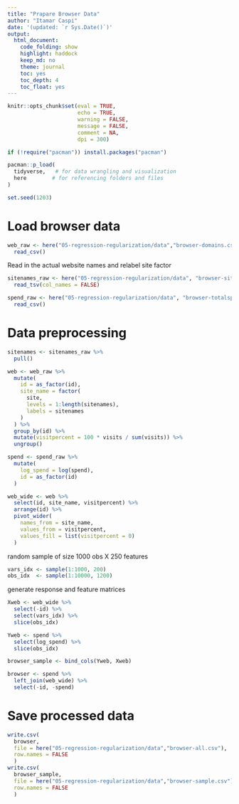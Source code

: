 ```yaml
---
title: "Prapare Browser Data"
author: "Itamar Caspi"
date: '(updated: `r Sys.Date()`)'
output:
  html_document:
    code_folding: show
    highlight: haddock
    keep_md: no
    theme: journal
    toc: yes
    toc_depth: 4
    toc_float: yes
---
```


```r
knitr::opts_chunk$set(eval = TRUE,
                      echo = TRUE,
                      warning = FALSE,
                      message = FALSE,
                      comment = NA,
                      dpi = 300)
```

```r
if (!require("pacman")) install.packages("pacman")

pacman::p_load(
  tidyverse,   # for data wrangling and visualization
  here        # for referencing folders and files
)
```

```r
set.seed(1203)
```

# Load browser data

```r
web_raw <- here("05-regression-regularization/data","browser-domains.csv") %>% 
  read_csv()
```

Read in the actual website names and relabel site factor
```r
sitenames_raw <- here("05-regression-regularization/data", "browser-sites.txt") %>% 
  read_tsv(col_names = FALSE)
```

```r
spend_raw <- here("05-regression-regularization/data", "browser-totalspend.csv") %>% 
  read_csv()
```

# Data preprocessing

```r
sitenames <- sitenames_raw %>% 
  pull()
```

```r
web <- web_raw %>% 
  mutate(
    id = as_factor(id),
    site_name = factor(
      site,
      levels = 1:length(sitenames),
      labels = sitenames
    )
  ) %>% 
  group_by(id) %>% 
  mutate(visitpercent = 100 * visits / sum(visits)) %>% 
  ungroup()
```

```r
spend <- spend_raw %>% 
  mutate(
    log_spend = log(spend),
    id = as_factor(id)
  )
```

```r
web_wide <- web %>% 
  select(id, site_name, visitpercent) %>% 
  arrange(id) %>% 
  pivot_wider(
    names_from = site_name,
    values_from = visitpercent,
    values_fill = list(visitpercent = 0)
  )
```

random sample of size 1000 obs X 250 features
```r
vars_idx <- sample(1:1000, 200)
obs_idx  <- sample(1:10000, 1200)
```

generate response and feature matrices
```r
Xweb <- web_wide %>% 
  select(-id) %>%
  select(vars_idx) %>% 
  slice(obs_idx)

Yweb <- spend %>% 
  select(log_spend) %>%
  slice(obs_idx)

browser_sample <- bind_cols(Yweb, Xweb)

browser <- spend %>% 
  left_join(web_wide) %>% 
  select(-id, -spend)
```

# Save processed data

```r
write.csv(
  browser,
  file = here("05-regression-regularization/data","browser-all.csv"),
  row.names = FALSE
  )
write.csv(
  browser_sample,
  file = here("05-regression-regularization/data","browser-sample.csv"),
  row.names = FALSE
  )
```

